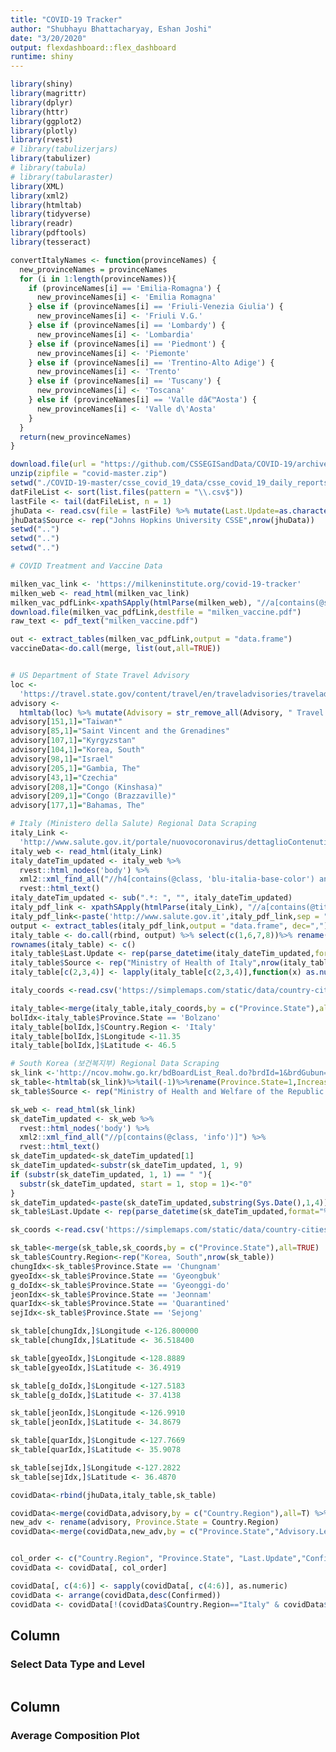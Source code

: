 ```yaml
---
title: "COVID-19 Tracker"
author: "Shubhayu Bhattacharyay, Eshan Joshi"
date: "3/20/2020"
output: flexdashboard::flex_dashboard
runtime: shiny
---
```


```r

library(shiny)
library(magrittr)
library(dplyr)
library(httr)
library(ggplot2)
library(plotly)
library(rvest)
# library(tabulizerjars)
library(tabulizer)
# library(tabula)
# library(tabularaster)
library(XML)
library(xml2)
library(htmltab)
library(tidyverse)
library(readr)
library(pdftools)
library(tesseract)

convertItalyNames <- function(provinceNames) {
  new_provinceNames = provinceNames
  for (i in 1:length(provinceNames)){
    if (provinceNames[i] == 'Emilia-Romagna') {
      new_provinceNames[i] <- 'Emilia Romagna'
    } else if (provinceNames[i] == 'Friuli-Venezia Giulia') {
      new_provinceNames[i] <- 'Friuli V.G.'
    } else if (provinceNames[i] == 'Lombardy') {
      new_provinceNames[i] <- 'Lombardia'
    } else if (provinceNames[i] == 'Piedmont') {
      new_provinceNames[i] <- 'Piemonte'
    } else if (provinceNames[i] == 'Trentino-Alto Adige') {
      new_provinceNames[i] <- 'Trento'
    } else if (provinceNames[i] == 'Tuscany') {
      new_provinceNames[i] <- 'Toscana'
    } else if (provinceNames[i] == 'Valle dâ€™Aosta') {
      new_provinceNames[i] <- 'Valle d\'Aosta'
    }
  }
  return(new_provinceNames)
}

download.file(url = "https://github.com/CSSEGISandData/COVID-19/archive/master.zip", destfile = "covid-master.zip")
unzip(zipfile = "covid-master.zip")
setwd("./COVID-19-master/csse_covid_19_data/csse_covid_19_daily_reports")
datFileList <- sort(list.files(pattern = "\\.csv$"))
lastFile <- tail(datFileList, n = 1)
jhuData <- read.csv(file = lastFile) %>% mutate(Last.Update=as.character(Last.Update)) %>% mutate(Last.Update=parse_datetime(Last.Update,format="%Y-%m-%dT%H:%M:%S",locale = locale(tz="GMT")))
jhuData$Source <- rep("Johns Hopkins University CSSE",nrow(jhuData))
setwd("..")
setwd("..")
setwd("..")

# COVID Treatment and Vaccine Data

milken_vac_link <- 'https://milkeninstitute.org/covid-19-tracker'
milken_web <- read_html(milken_vac_link)
milken_vac_pdfLink<-xpathSApply(htmlParse(milken_web), "//a[contains(@style,'color: #ffffff; text-decoration: none;')]/@href")
download.file(milken_vac_pdfLink,destfile = "milken_vaccine.pdf")
raw_text <- pdf_text("milken_vaccine.pdf")

out <- extract_tables(milken_vac_pdfLink,output = "data.frame")
vaccineData<-do.call(merge, list(out,all=TRUE))


# US Department of State Travel Advisory
loc <-
  'https://travel.state.gov/content/travel/en/traveladvisories/traveladvisories.html/'
advisory <-
  htmltab(loc) %>% mutate(Advisory = str_remove_all(Advisory, " Travel Advisory")) %>% rename(Country.Region = Advisory) %>% rename(Advisory.Level = Level) %>% rename(Advisory.DateUpdated = 'Date Updated')
advisory[151,1]="Taiwan*"
advisory[85,1]="Saint Vincent and the Grenadines"
advisory[107,1]="Kyrgyzstan"
advisory[104,1]="Korea, South"
advisory[98,1]="Israel"
advisory[205,1]="Gambia, The"
advisory[43,1]="Czechia"
advisory[208,1]="Congo (Kinshasa)"
advisory[209,1]="Congo (Brazzaville)"
advisory[177,1]="Bahamas, The"

# Italy (Ministero della Salute) Regional Data Scraping
italy_Link <-
  'http://www.salute.gov.it/portale/nuovocoronavirus/dettaglioContenutiNuovoCoronavirus.jsp?lingua=italiano&id=5351&area=nuovoCoronavirus&menu=vuoto'
italy_web <- read_html(italy_Link)
italy_dateTim_updated <- italy_web %>% 
  rvest::html_nodes('body') %>% 
  xml2::xml_find_all("//h4[contains(@class, 'blu-italia-base-color') and contains(@style,'font-size:24px;margin:0;')]") %>% 
  rvest::html_text()
italy_dateTim_updated <- sub(".*: ", "", italy_dateTim_updated)
italy_pdf_link <- xpathSApply(htmlParse(italy_Link), "//a[contains(@title,'apre file pdf')]/@href")[1]
italy_pdf_link<-paste('http://www.salute.gov.it',italy_pdf_link,sep = "")
output <- extract_tables(italy_pdf_link,output = "data.frame", dec=",")
italy_table <- do.call(rbind, output) %>% select(c(1,6,7,8))%>% rename(Province.State=1,Recovered=2,Deaths=3,Confirmed=4) %>% filter(Confirmed != "") %>% head(-1) 
rownames(italy_table) <- c()
italy_table$Last.Update <- rep(parse_datetime(italy_dateTim_updated,format="%d %B %Y, ore %H.%M",locale = locale("it",tz="Europe/Rome")),nrow(italy_table))
italy_table$Source <- rep("Ministry of Health of Italy",nrow(italy_table))
italy_table[c(2,3,4)] <- lapply(italy_table[c(2,3,4)],function(x) as.numeric(gsub("\\.", "", as.character(x))))

italy_coords <-read.csv('https://simplemaps.com/static/data/country-cities/it/it.csv')%>%filter(capital == "admin" | capital == "primary")%>%rename(Province.State=admin)%>% rename(Country.Region = country)%>%rename(Latitude=lat)%>%rename(Longitude=lng)%>%select(Province.State,Country.Region,Latitude,Longitude)%>% mutate(Province.State=convertItalyNames(as.character(Province.State)))

italy_table<-merge(italy_table,italy_coords,by = c("Province.State"),all=TRUE)
bolIdx<-italy_table$Province.State == 'Bolzano'
italy_table[bolIdx,]$Country.Region <- 'Italy'
italy_table[bolIdx,]$Longitude <-11.35
italy_table[bolIdx,]$Latitude <- 46.5

# South Korea (보건복지부) Regional Data Scraping
sk_link <-'http://ncov.mohw.go.kr/bdBoardList_Real.do?brdId=1&brdGubun=13&ncvContSeq=&contSeq=&board_id=&gubun='
sk_table<-htmltab(sk_link)%>%tail(-1)%>%rename(Province.State=1,Increase=2,Confirmed=3,Recovered=4,Deaths=5,Incidence.Rate=6)%>%mutate(Province.State=c("Seoul","Busan","Daegu","Incheon","Gwangju","Daejeon","Ulsan","Sejong","Gyeonggi-do","Gangwon","Chungbuk","Chungnam","Jeonbuk","Jeonnam","Gyeongbuk","Gyeongnam","Jeju","Quarantined"))%>%select(Province.State,Confirmed,Recovered,Deaths)
sk_table$Source <- rep("Ministry of Health and Welfare of the Republic of Korea",nrow(sk_table))

sk_web <- read_html(sk_link)
sk_dateTim_updated <- sk_web %>% 
  rvest::html_nodes('body') %>% 
  xml2::xml_find_all("//p[contains(@class, 'info')]") %>% 
  rvest::html_text()
sk_dateTim_updated<-sk_dateTim_updated[1]
sk_dateTim_updated<-substr(sk_dateTim_updated, 1, 9)
if (substr(sk_dateTim_updated, 1, 1) == " "){
  substr(sk_dateTim_updated, start = 1, stop = 1)<-"0"
}
sk_dateTim_updated<-paste(sk_dateTim_updated,substring(Sys.Date(),1,4))
sk_table$Last.Update <- rep(parse_datetime(sk_dateTim_updated,format="%m.%d. %H %Y",locale = locale(tz="GMT")),nrow(sk_table))

sk_coords <-read.csv('https://simplemaps.com/static/data/country-cities/kr/kr.csv')%>%filter(capital == "admin" | capital == "primary")%>%rename(Province.State=admin)%>% rename(Country.Region = country)%>%rename(Latitude=lat)%>%rename(Longitude=lng)%>%select(Province.State,Country.Region,Latitude,Longitude)

sk_table<-merge(sk_table,sk_coords,by = c("Province.State"),all=TRUE)
sk_table$Country.Region<-rep("Korea, South",nrow(sk_table))
chungIdx<-sk_table$Province.State == 'Chungnam'
gyeoIdx<-sk_table$Province.State == 'Gyeongbuk'
g_doIdx<-sk_table$Province.State == 'Gyeonggi-do'
jeonIdx<-sk_table$Province.State == 'Jeonnam'
quarIdx<-sk_table$Province.State == 'Quarantined'
sejIdx<-sk_table$Province.State == 'Sejong'

sk_table[chungIdx,]$Longitude <-126.800000
sk_table[chungIdx,]$Latitude <- 36.518400

sk_table[gyeoIdx,]$Longitude <-128.8889
sk_table[gyeoIdx,]$Latitude <- 36.4919

sk_table[g_doIdx,]$Longitude <-127.5183
sk_table[g_doIdx,]$Latitude <- 37.4138

sk_table[jeonIdx,]$Longitude <-126.9910
sk_table[jeonIdx,]$Latitude <- 34.8679

sk_table[quarIdx,]$Longitude <-127.7669
sk_table[quarIdx,]$Latitude <- 35.9078

sk_table[sejIdx,]$Longitude <-127.2822
sk_table[sejIdx,]$Latitude <- 36.4870 

covidData<-rbind(jhuData,italy_table,sk_table)

covidData<-merge(covidData,advisory,by = c("Country.Region"),all=T) %>% drop_na(Confirmed)
new_adv <- rename(advisory, Province.State = Country.Region)
covidData<-merge(covidData,new_adv,by = c("Province.State","Advisory.Level","Advisory.DateUpdated"),all=T) %>% drop_na(Confirmed)


col_order <- c("Country.Region", "Province.State", "Last.Update","Confirmed","Recovered","Deaths","Advisory.Level","Advisory.DateUpdated","Latitude","Longitude","Source")
covidData <- covidData[, col_order] 

covidData[, c(4:6)] <- sapply(covidData[, c(4:6)], as.numeric)
covidData <- arrange(covidData,desc(Confirmed))
covidData <- covidData[!(covidData$Country.Region=="Italy" & covidData$Source=="Johns Hopkins University CSSE") & !(covidData$Country.Region=="Korea, South" & covidData$Source=="Johns Hopkins University CSSE"),]
```

Column {.sidebar}
-----------------------------------------------------------------------

### Select Data Type and Level

```r

```

Column
-----------------------------------------------------------------------

### Average Composition Plot

```r

```
